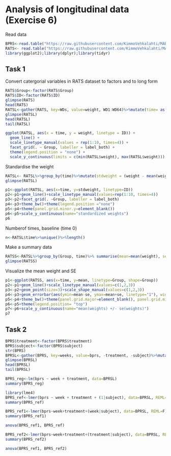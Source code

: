 # Analysis of longitudinal data (Exercise 6)
Read data
```r
BPRS<-read.table("https://raw.githubusercontent.com/KimmoVehkalahti/MABS/master/Examples/data/BPRS.txt", sep=" ", header=TRUE)
RATS<- read.table("https://raw.githubusercontent.com/KimmoVehkalahti/MABS/master/Examples/data/rats.txt", sep="\t", header=TRUE)
library(ggplot2);library(dplyr);library(tidyr)
```
## Task 1

Convert catergorial variables in RATS dataset to factors and to long form
```r
RATS$Group<-factor(RATS$Group)
RATS$ID<-factor(RATS$ID)
glimpse(RATS)
head(RATS)
RATSL<-gather(RATS, key=WDs, value=weight, WD1:WD64)%>%mutate(time= as.integer(substr(WDs,3,4)))
glimpse(RATSL)
head(RATSL)
tail(RATSL)
```

```r
ggplot(RATSL, aes(x = time, y = weight, linetype = ID)) +
  geom_line() +
  scale_linetype_manual(values = rep(1:10, times=4)) +
  facet_grid(. ~ Group, labeller = label_both) +
  theme(legend.position = "none") + 
  scale_y_continuous(limits = c(min(RATSL$weight), max(RATSL$weight)))
```
Standardise the weight
```r
RATSL<- RATSL%>%group_by(time)%>%mutate(stdweight = (weight - mean(weight))/sd(weight))%>%ungroup()
glimpse(RATSL)
```
```r
p1<-ggplot(RATSL, aes(x=time, y=stdweight, linetype=ID))
p2<-p1+geom_line()+scale_linetype_manual(values=rep(1:10, times=4))
p3<-p2+facet_grid(. ~Group, labeller = label_both)
p4<-p3+theme_bw()+theme(legend.position ="none")
p5<-p4+theme(panel.grid.minor.y=element_blank())
p6<-p5+scale_y_continuous(name="standardized weights")
p6
```

Numberof times, baseline (time 0)
```r
n<-RATSL$time%>%unique()%>%length()
```
Make a summary data
```r
RATSS<-RATSL%>%group_by(Group, time)%>% summarise(mean=mean(weight), se=sd(weight)/sqrt(n))%>%ungroup()
glimpse(RATSS)
```
Visualize the  mean weight and SE
```r
p1<-ggplot(RATSS, aes(x=time, y=mean, linetype=Group, shape=Group))
p2<-p1+geom_line()+scale_linetype_manual(values=c(1,2,3))
p3<-p2+geom_point(size=3)+scale_shape_manual(values=c(1,2,3))
p4<-p3+geom_errorbar(aes(ymin=mean-se, ymax=mean+se, linetype="1"), width=0.3)
p5<-p4+theme_bw()+theme(panel.grid.major=element_blank(), panel.grid.minor=element_blank())
p6<-p5+theme(legend.position= "top")
p7<-p6+scale_y_continuous(name="mean(weights) +/- se(weights)")
p7
```

## Task 2

```r
BPRS$treatment<-factor(BPRS$treatment)
BPRS$subject<-factor(BPRS$subject)
str(BPRS)
BPRSL<-gather(BPRS, key=weeks, value=bprs, -treatment, -subject)%>%mutate(week=as.integer(substr(weeks, 5, 5)))
glimpse(BPRSL)
head(BPRSL)
tail(BPRSL)
```


```r
BPRS_reg<-lm(bprs ~ week + treatment, data=BPRSL)
summary(BPRS_reg)
```


```r
library(lme4)
BPRS_ref<-lmer(bprs ~ week + treatment + (1|subject), data=BPRSL, REML=F)
summary(BPRS_ref)
```
```r
BPRS_ref1<-lmer(bprs~week+treatment+(week|subject), data=BPRSL, REML=F)
summary(BPRS_ref1)
```
```r
anova(BPRS_ref1, BPRS_ref)
```

```r
BPRS_ref2<-lmer(bprs~week+treatment+(treatment|subject), data=BPRSL, REML=F)
summary(BPRS_ref2)
```
```r
anova(BPRS_ref1, BPRS_ref2)
```